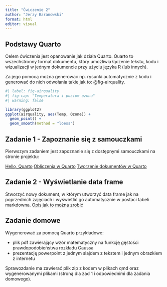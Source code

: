 ```yaml
---
title: "Ćwiczenie 2"
author: "Jerzy Baranowski"
format: html
editor: visual
---
```


## Podstawy Quarto

Celem ćwiczenia jest opanowanie jak działa Quarto. Quarto to wszechstronny format dokumentu, który umożliwia łączenie tekstu, kodu i wizualizacji w jednym dokumencie przy użyciu języka R (lub innych).

Za jego pomocą można generować np. rysunki automatycznie z kodu i generować do nich odwołania takie jak to: @fig-airquality.

```r
#| label: fig-airquality
#| fig-cap: "Temperatura i poziom ozonu"
#| warning: false

library(ggplot2)
ggplot(airquality, aes(Temp, Ozone)) + 
  geom_point() + 
  geom_smooth(method = "loess")
```

## Zadanie 1 - Zapoznanie się z samouczkami

Pierwszym zadaniem jest zapoznanie się z dostępnymi samouczkami na stronie projektu:

[Hello, Quarto](https://quarto.org/docs/get-started/hello/rstudio.html) [Obliczenia w Quarto](https://quarto.org/docs/get-started/computations/rstudio.html) [Tworzenie dokumentów w Quarto](https://quarto.org/docs/get-started/computations/rstudio.html)

## Zadanie 2 - Wyświetlanie data frame

Stworzyć nowy dokument, w którym utworzyć data frame jak na poprzednich zajęciach i wyświetlić go automatycznie w postaci tabeli markdowna. [Opis jak to można zrobić](https://quarto.org/docs/computations/r.html)

## Zadanie domowe

Wygenerować za pomocą Quarto przykładowe:

-   plik pdf zawierający wzór matematyczny na funkcję gęstości prawdopodobieństwa rozkładu Gaussa
-   prezentację powerpoint z jednym slajdem z tekstem i jednym obrazkiem z internetu

Sprawozdanie ma zawierać plik zip z kodem w plikach qmd oraz wygenerowanymi plikami (stroną dla zad 1 i odpowiednimi dla zadania domowego).
